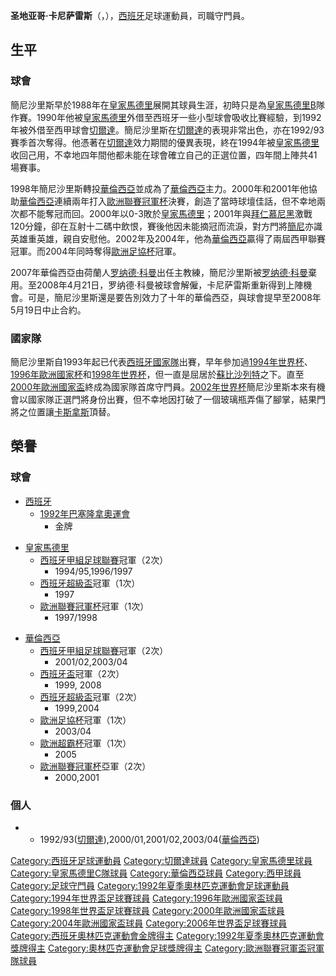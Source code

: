{{noteTA
|G1=laliga
|G2=football
|T=zh-hans:圣地亚哥·卡尼萨雷斯;zh-hk:聖地亞哥·簡尼沙里斯;zh-tw:聖地亞哥·卡尼薩雷斯;
|1=zh-hans:卡尼萨雷斯;zh-hk:簡尼沙里斯;zh-tw:卡尼薩雷斯;
}}
{{Football player infobox 
| playername = 圣地亚哥·卡尼萨雷斯<br />''Santiago Cañizares''
| image = Santiago Cañizares 24sept2006.jpg
| image_size = 250px
| fullname = José Santiago Cañizares Ruiz
| birth_date = {{birth date and age|1969|12|18|df=y}}
| birth_place = 西班牙[[马德里|马德里]]
| height = {{height|m=1.81}}
| currentclub =
| position = [[守門員|守門員]]
| youthyears1 = | youthclubs1 = [[普韦托利亚诺体育俱乐部|普韦托利亚诺]]
| youthyears2 = 1985–1988 | youthclubs2 = [[皇家马德里足球俱乐部|皇家马德里]]
| years1 = 1988–1989 | clubs1 = [[皇家马德里C|皇家马德里C]] | caps1 = | goals1 =
| years2 = 1989–1990 | clubs2 = [[皇家马德里卡斯蒂利亚足球俱乐部|皇家马德里B]] | caps2 = 35 | goals2 = 0
| years3 = 1988–1992 | clubs3 = [[皇家马德里足球俱乐部|皇家马德里]] | caps3 = 0 | goals3 = 0
| years4 = 1990–1991 | clubs4 = → [[埃尔切足球俱乐部|埃尔切]] (外借) | caps4 = 7 | goals4 = 0
| years5 = 1991–1992 | clubs5 = → [[CP_Mérida|梅列達]] (外借) | caps5 = 38 | goals5 = 0
| years6 = 1992–1994 | clubs6 = [[皇家維戈塞爾塔俱樂部|塞爾塔]] | caps6 = 74 | goals6 = 0
| years7 = 1994–1998 | clubs7 = [[皇家马德里足球俱乐部|皇家马德里]] | caps7 = 41 | goals7 = 0
| years8 = 1998–2008 | clubs8 = [[巴伦西亚足球俱乐部|巴伦西亚]] | caps8 = 305 | goals8 = 0
| totalcaps = 500 | totalgoals = 0
| nationalyears1 = 1985–1986 | nationalteam1 = [[西班牙16歲以下國家足球隊|西班牙U16]] | nationalcaps1 = 10 | nationalgoals1 = 0
| nationalyears2 = 1987 | nationalteam2 = [[西班牙17歲以下國家足球隊|西班牙U17]] | nationalcaps2 = 1 | nationalgoals2 = 0
| nationalyears3 = 1986–1988 | nationalteam3 = [[西班牙18歲以下國家足球隊|西班牙U18]] | nationalcaps3 = 8 | nationalgoals3 = 0
| nationalyears4 = 1988–1989 | nationalteam4 = [[西班牙19歲以下國家足球隊|西班牙U19]] | nationalcaps4 = 5 | nationalgoals4 = 0
| nationalyears5 = 1989–1990 | nationalteam5 = [[西班牙20歲以下國家足球隊|西班牙U20]] | nationalcaps5 = 6 | nationalgoals5 = 0
| nationalyears6 = 1990–1991 | nationalteam6 = [[西班牙21歲以下國家足球隊|西班牙U21]] | nationalcaps6 = 3 | nationalgoals6 = 0
| nationalyears7 = 1991–1992 | nationalteam7 = [[西班牙23歲以下國家足球隊|西班牙U23]] | nationalcaps7 = 6 | nationalgoals7 = 0
| nationalyears8 = 1993–2006 | nationalteam8 = [[西班牙國家足球隊|西班牙]] | nationalcaps8 = 46 | nationalgoals8 = 0
| pcupdate = 2008年3月22日
| ntupdate = 2006年7月3日
}}
{{MedalTop}}
{{MedalSport | 男子[[足球|足球]]}}
{{MedalGold| [[1992年夏季奧林匹克運動會|1992年巴塞隆納]] | [[1992年夏季奧林匹克運動會足球比賽|隊際]]}} 
{{MedalBottom}}
'''圣地亚哥·卡尼萨雷斯'''（{{lang-es|'''Santiago Cañizares'''}}，{{bd|1969年|12月18日|catIdx=Canizares, Santiago}}），[[西班牙|西班牙]]足球運動員，司職守門員。

==生平==
===球會===
簡尼沙里斯早於1988年在[[皇家馬德里|皇家馬德里]]展開其球員生涯，初時只是為[[皇家馬德里|皇家馬德里]]B隊作賽。1990年他被[[皇家馬德里|皇家馬德里]]外借至西班牙一些小型球會吸收比賽經驗，到1992年被外借至西甲球會[[切爾達|切爾達]]。簡尼沙里斯在[[切爾達|切爾達]]的表現非常出色，亦在1992/93賽季首次奪得{{tsl|en|Ricardo Zamora Trophy||森莫拉獎}}。他憑著在[[切爾達|切爾達]]效力期間的優異表現，終在1994年被[[皇家馬德里|皇家馬德里]]收回己用，不幸地四年間他都未能在球會確立自己的正選位置，四年間上陣共41場賽事。

1998年簡尼沙里斯轉投[[華倫西亞足球會|華倫西亞]]並成為了[[華倫西亞足球會|華倫西亞]]主力。2000年和2001年他協助[[華倫西亞足球會|華倫西亞]]連續兩年打入[[歐洲聯賽冠軍杯|歐洲聯賽冠軍杯]]決賽，創造了當時球壇佳話，但不幸地兩次都不能奪冠而回。2000年以0-3敗於[[皇家馬德里|皇家馬德里]]；2001年與[[拜仁慕尼黑|拜仁慕尼黑]]激戰120分鐘，卻在互射十二碼中飲恨，賽後他因未能摘冠而流淚，對方門將[[奧利佛·簡尼|簡尼]]亦識英雄重英雄，親自安慰他。2002年及2004年，他為[[華倫西亞足球會|華倫西亞]]贏得了兩屆西甲聯賽冠軍。而2004年同時奪得[[歐洲足協杯|歐洲足協杯]]冠軍。

2007年華倫西亞由荷蘭人[[罗纳德·科曼|罗纳德·科曼]]出任主教練，簡尼沙里斯被[[罗纳德·科曼|罗纳德·科曼]]棄用。至2008年4月21日，罗纳德·科曼被球會解僱，卡尼萨雷斯重新得到上陣機會。可是，簡尼沙里斯還是要告別效力了十年的華倫西亞，與球會提早至2008年5月19日中止合約。

===國家隊===
簡尼沙里斯自1993年起已代表[[西班牙國家足球隊|西班牙國家隊]]出賽，早年參加過[[1994年世界杯|1994年世界杯]]、[[1996年歐洲國家杯|1996年歐洲國家杯]]和[[1998年世界杯|1998年世界杯]]，但一直是屈居於[[蘇比沙列特|蘇比沙列特]]之下。直至[[2000年歐洲國家盃|2000年歐洲國家盃]]終成為國家隊首席守門員。[[2002年世界杯|2002年世界杯]]簡尼沙里斯本來有機會以國家隊正選門將身份出賽，但不幸地因打破了一個玻璃瓶弄傷了腳掌，結果門將之位置讓[[伊克尔·卡西利亚斯|卡斯拿斯]]頂替。

==榮譽==
===球會===
*[[西班牙國家足球隊|西班牙]]
** [[1992年巴塞隆拿奧運會|1992年巴塞隆拿奧運會]]
***金牌


*[[皇家馬德里|皇家馬德里]]
** [[西班牙足球甲級聯賽|西班牙甲組足球聯賽]]冠軍（2次）
***1994/95,1996/1997
**[[西班牙超級盃|西班牙超級盃]]冠軍（1次）
***1997
** [[歐洲聯賽冠軍杯|歐洲聯賽冠軍杯]]冠軍（1次）
***1997/1998


*[[華倫西亞足球會|華倫西亞]]
** [[西班牙足球甲級聯賽|西班牙甲組足球聯賽]]冠軍（2次）
***2001/02,2003/04
**[[西班牙盃|西班牙盃]]冠軍（2次）
***1999, 2008
**[[西班牙超級盃|西班牙超級盃]]冠軍（2次）
***1999,2004
** [[歐洲足協杯|歐洲足協杯]]冠軍（1次）
***2003/04
** [[歐洲超級盃|歐洲超霸杯]]冠軍（1次）
***2005
** [[歐洲聯賽冠軍杯|歐洲聯賽冠軍杯]]亞軍（2次）
***2000,2001

===個人===
*{{tsl|en|Ricardo Zamora Trophy||森莫拉獎}}
**1992/93([[切爾達|切爾達]]),2000/01,2001/02,2003/04([[華倫西亞足球會|華倫西亞]])

{{Navboxes colour
|title = 西班牙參賽名單
|bg = #db000d
|fg = #fbea0e
|list1 =
{{1994年世界盃足球賽西班牙參賽名單}}
{{1996年歐洲足球錦標賽西班牙參賽名單}}
{{1998年世界杯足球赛西班牙参赛名单}}
{{2000年欧洲足球锦标赛西班牙参赛名单}}
{{2004年歐洲足球錦標賽西班牙參賽名單}}
{{2006年世界杯足球赛西班牙参赛名单}}
}}
{{DEFAULTSORT:Canizares, Santiago}}
[[Category:西班牙足球運動員|Category:西班牙足球運動員]]
[[Category:切爾達球員|Category:切爾達球員]]
[[Category:皇家馬德里球員|Category:皇家馬德里球員]]
[[Category:皇家馬德里C隊球員|Category:皇家馬德里C隊球員]]
[[Category:華倫西亞球員|Category:華倫西亞球員]]
[[Category:西甲球員|Category:西甲球員]]
[[Category:足球守門員|Category:足球守門員]]
[[Category:1992年夏季奧林匹克運動會足球運動員|Category:1992年夏季奧林匹克運動會足球運動員]]
[[Category:1994年世界盃足球賽球員|Category:1994年世界盃足球賽球員]]
[[Category:1996年歐洲國家盃球員|Category:1996年歐洲國家盃球員]]
[[Category:1998年世界盃足球賽球員|Category:1998年世界盃足球賽球員]]
[[Category:2000年歐洲國家盃球員|Category:2000年歐洲國家盃球員]]
[[Category:2004年歐洲國家盃球員|Category:2004年歐洲國家盃球員]]
[[Category:2006年世界盃足球賽球員|Category:2006年世界盃足球賽球員]]
[[Category:西班牙奧林匹克運動會金牌得主|Category:西班牙奧林匹克運動會金牌得主]]
[[Category:1992年夏季奧林匹克運動會獎牌得主|Category:1992年夏季奧林匹克運動會獎牌得主]]
[[Category:奧林匹克運動會足球獎牌得主|Category:奧林匹克運動會足球獎牌得主]]
[[Category:歐洲聯賽冠軍盃冠軍隊球員|Category:歐洲聯賽冠軍盃冠軍隊球員]]